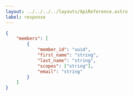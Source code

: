---
layout: ../../../../layouts/ApiReference.astro
label: response
---

```json
{
	"members": [
		{
			"member_id": "uuid",
			"first_name": "string",
			"last_name": "string",
			"scopes": ["string"],
			"email": "string"
		}
	]
}
```
